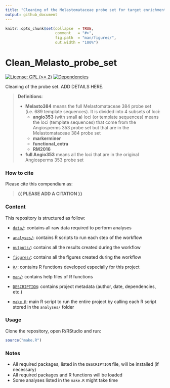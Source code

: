```yaml
---
title: "Cleaning of the Melastomataceae probe set for target enrichment"
output: github_document
---
```


<!-- README.md is generated from README.Rmd. Please edit that file -->


```r
knitr::opts_chunk$set(collapse  = TRUE,
                      comment   = "#>",
                      fig.path  = "man/figures/",
                      out.width = "100%")
```



# Clean_Melasto_probe_set


<!-- badges: start -->
[![License: GPL (>= 2)](https://img.shields.io/badge/License-GPL%20%28%3E%3D%202%29-blue.svg)](https://choosealicense.com/licenses/gpl-2.0/)
[![Dependencies](https://img.shields.io/badge/dependencies-2/94-green?style=flat)](#)
<!-- badges: end -->


Cleaning of the probe set. ADD DETAILS HERE.


> **Definitions**:
>
> - **Melasto384** means the full Melastomataceae 384 probe set (i.e. 689 template sequences). It is divided into 4 subsets of loci:
>   - **angio353** (with small **a**) loci (or template sequences) means the loci (template sequences) that come from the Angiosperms 353 probe set but that are in the Melastomataceae 384 probe set
>   - **markerminer**
>   - **functional_extra**
>   - **RM2016**
> - **full Angio353** means all the loci that are in the original Angiosperms 353 probe set
 

### How to cite

Please cite this compendium as: 

> **{{ PLEASE ADD A CITATION }}**



### Content

This repository is structured as follow:

- [`data/`](https://github.com/LPDagallier/Clean_Melasto_probe_set/tree/master/data):
contains all raw data required to perform analyses

- [`analyses/`](https://github.com/LPDagallier/Clean_Melasto_probe_set/tree/master/analyses/):
contains R scripts to run each step of the workflow

- [`outputs/`](https://github.com/LPDagallier/Clean_Melasto_probe_set/tree/master/outputs):
contains all the results created during the workflow

- [`figures/`](https://github.com/LPDagallier/Clean_Melasto_probe_set/tree/master/figures):
contains all the figures created during the workflow

- [`R/`](https://github.com/LPDagallier/Clean_Melasto_probe_set/tree/master/R):
contains R functions developed especially for this project

- [`man/`](https://github.com/LPDagallier/Clean_Melasto_probe_set/tree/master/man):
contains help files of R functions

- [`DESCRIPTION`](https://github.com/LPDagallier/Clean_Melasto_probe_set/tree/master/DESCRIPTION):
contains project metadata (author, date, dependencies, etc.)

- [`make.R`](https://github.com/LPDagallier/Clean_Melasto_probe_set/tree/master/make.R):
main R script to run the entire project by calling each R script stored in the `analyses/` folder



### Usage

Clone the repository, open R/RStudio and run:

```r
source("make.R")
```



### Notes

- All required packages, listed in the `DESCRIPTION` file, will be installed (if necessary)
- All required packages and R functions will be loaded
- Some analyses listed in the `make.R` might take time
